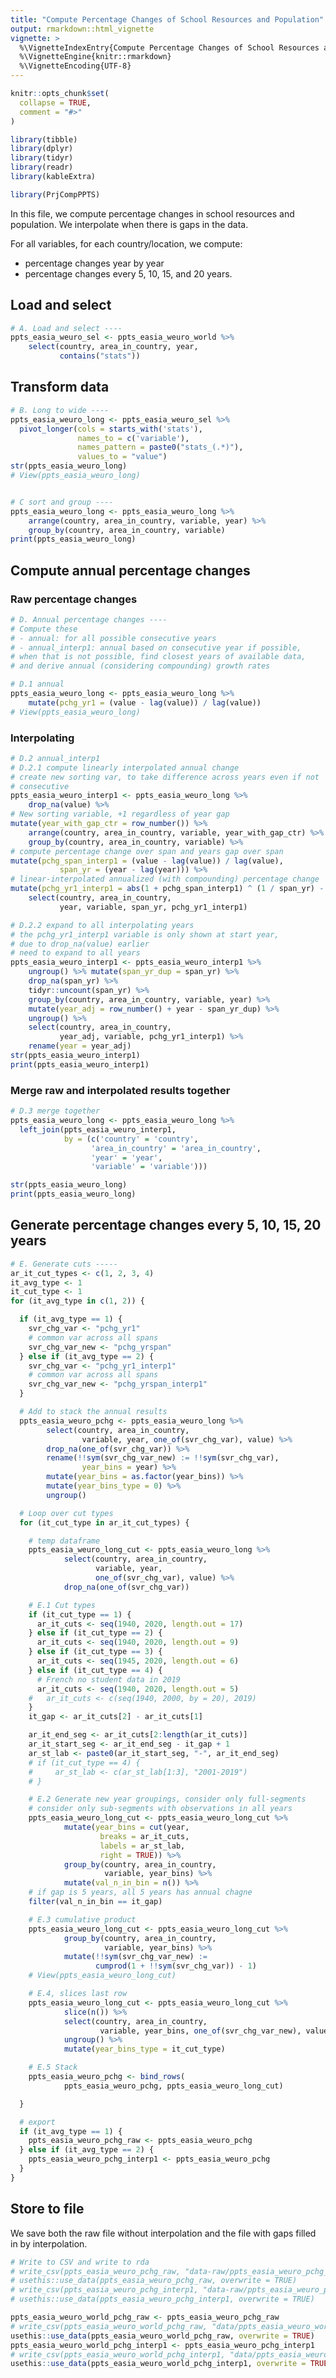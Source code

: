 ```yaml
---
title: "Compute Percentage Changes of School Resources and Population"
output: rmarkdown::html_vignette
vignette: >
  %\VignetteIndexEntry{Compute Percentage Changes of School Resources and Population}
  %\VignetteEngine{knitr::rmarkdown}
  %\VignetteEncoding{UTF-8}
---
```


```r
knitr::opts_chunk$set(
  collapse = TRUE,
  comment = "#>"
)
```


```r
library(tibble)
library(dplyr)
library(tidyr)
library(readr)
library(kableExtra)

library(PrjCompPPTS)
```

In this file, we compute percentage changes in school resources and population. We interpolate when there is gaps in the data. 

For all variables, for each country/location, we compute: 

- percentage changes year by year
- percentage changes every 5, 10, 15, and 20 years. 


## Load and select

```r
# A. Load and select ----
ppts_easia_weuro_sel <- ppts_easia_weuro_world %>%
    select(country, area_in_country, year,
           contains("stats"))
```

## Transform data

```r
# B. Long to wide ----
ppts_easia_weuro_long <- ppts_easia_weuro_sel %>%
  pivot_longer(cols = starts_with('stats'),
               names_to = c('variable'),
               names_pattern = paste0("stats_(.*)"),
               values_to = "value")
str(ppts_easia_weuro_long)
# View(ppts_easia_weuro_long)


# C sort and group ----
ppts_easia_weuro_long <- ppts_easia_weuro_long %>%
    arrange(country, area_in_country, variable, year) %>%
    group_by(country, area_in_country, variable)
print(ppts_easia_weuro_long)
```

## Compute annual percentage changes

### Raw percentage changes

```r
# D. Annual percentage changes ----
# Compute these
# - annual: for all possible consecutive years
# - annual_interp1: annual based on consecutive year if possible, 
# when that is not possible, find closest years of available data, 
# and derive annual (considering compounding) growth rates

# D.1 annual
ppts_easia_weuro_long <- ppts_easia_weuro_long %>%
    mutate(pchg_yr1 = (value - lag(value)) / lag(value))
# View(ppts_easia_weuro_long)
```

### Interpolating 

```r
# D.2 annual_interp1
# D.2.1 compute linearly interpolated annual change
# create new sorting var, to take difference across years even if not
# consecutive
ppts_easia_weuro_interp1 <- ppts_easia_weuro_long %>%
    drop_na(value) %>%
# New sorting variable, +1 regardless of year gap
mutate(year_with_gap_ctr = row_number()) %>%
    arrange(country, area_in_country, variable, year_with_gap_ctr) %>%
    group_by(country, area_in_country, variable) %>%
# compute percentage change over span and years gap over span
mutate(pchg_span_interp1 = (value - lag(value)) / lag(value),
           span_yr = (year - lag(year))) %>%
# linear-interpolated annualized (with compounding) percentage change
mutate(pchg_yr1_interp1 = abs(1 + pchg_span_interp1) ^ (1 / span_yr) - 1) %>%
    select(country, area_in_country,
           year, variable, span_yr, pchg_yr1_interp1)

# D.2.2 expand to all interpolating years
# the pchg_yr1_interp1 variable is only shown at start year, 
# due to drop_na(value) earlier
# need to expand to all years
ppts_easia_weuro_interp1 <- ppts_easia_weuro_interp1 %>%
    ungroup() %>% mutate(span_yr_dup = span_yr) %>%
    drop_na(span_yr) %>%
    tidyr::uncount(span_yr) %>%
    group_by(country, area_in_country, variable, year) %>%
    mutate(year_adj = row_number() + year - span_yr_dup) %>%
    ungroup() %>%
    select(country, area_in_country,
           year_adj, variable, pchg_yr1_interp1) %>%
    rename(year = year_adj)
str(ppts_easia_weuro_interp1)
print(ppts_easia_weuro_interp1)
```

### Merge raw and interpolated results together

```r
# D.3 merge together
ppts_easia_weuro_long <- ppts_easia_weuro_long %>%
  left_join(ppts_easia_weuro_interp1,
            by = (c('country' = 'country',
                  'area_in_country' = 'area_in_country',
                  'year' = 'year',
                  'variable' = 'variable')))

str(ppts_easia_weuro_long)
print(ppts_easia_weuro_long)
```

## Generate percentage changes every 5, 10, 15, 20 years 

```r
# E. Generate cuts -----
ar_it_cut_types <- c(1, 2, 3, 4)
it_avg_type <- 1
it_cut_type <- 1
for (it_avg_type in c(1, 2)) {

  if (it_avg_type == 1) {
    svr_chg_var <- "pchg_yr1"
    # common var across all spans
    svr_chg_var_new <- "pchg_yrspan"
  } else if (it_avg_type == 2) {
    svr_chg_var <- "pchg_yr1_interp1"
    # common var across all spans
    svr_chg_var_new <- "pchg_yrspan_interp1"
  }

  # Add to stack the annual results
  ppts_easia_weuro_pchg <- ppts_easia_weuro_long %>%
        select(country, area_in_country,
                variable, year, one_of(svr_chg_var), value) %>%
        drop_na(one_of(svr_chg_var)) %>%
        rename(!!sym(svr_chg_var_new) := !!sym(svr_chg_var),
                year_bins = year) %>%
        mutate(year_bins = as.factor(year_bins)) %>%
        mutate(year_bins_type = 0) %>%
        ungroup()

  # Loop over cut types    
  for (it_cut_type in ar_it_cut_types) {

    # temp dataframe
    ppts_easia_weuro_long_cut <- ppts_easia_weuro_long %>%
            select(country, area_in_country,
                   variable, year,
                   one_of(svr_chg_var), value) %>%
            drop_na(one_of(svr_chg_var))

    # E.1 Cut types
    if (it_cut_type == 1) {
      ar_it_cuts <- seq(1940, 2020, length.out = 17)
    } else if (it_cut_type == 2) {
      ar_it_cuts <- seq(1940, 2020, length.out = 9)
    } else if (it_cut_type == 3) {
      ar_it_cuts <- seq(1945, 2020, length.out = 6)
    } else if (it_cut_type == 4) {
      # French no student data in 2019 
      ar_it_cuts <- seq(1940, 2020, length.out = 5)
    #   ar_it_cuts <- c(seq(1940, 2000, by = 20), 2019)
    }
    it_gap <- ar_it_cuts[2] - ar_it_cuts[1]

    ar_it_end_seg <- ar_it_cuts[2:length(ar_it_cuts)]
    ar_it_start_seg <- ar_it_end_seg - it_gap + 1
    ar_st_lab <- paste0(ar_it_start_seg, "-", ar_it_end_seg)
    # if (it_cut_type == 4) {
    #     ar_st_lab <- c(ar_st_lab[1:3], "2001-2019")
    # }

    # E.2 Generate new year groupings, consider only full-segments
    # consider only sub-segments with observations in all years
    ppts_easia_weuro_long_cut <- ppts_easia_weuro_long_cut %>%
            mutate(year_bins = cut(year,
                    breaks = ar_it_cuts,
                    labels = ar_st_lab,
                    right = TRUE)) %>%
            group_by(country, area_in_country,
                     variable, year_bins) %>%
            mutate(val_n_in_bin = n()) %>%
    # if gap is 5 years, all 5 years has annual chagne
    filter(val_n_in_bin == it_gap)

    # E.3 cumulative product
    ppts_easia_weuro_long_cut <- ppts_easia_weuro_long_cut %>%
            group_by(country, area_in_country,
                     variable, year_bins) %>%
            mutate(!!sym(svr_chg_var_new) :=
                   cumprod(1 + !!sym(svr_chg_var)) - 1)
    # View(ppts_easia_weuro_long_cut)

    # E.4, slices last row
    ppts_easia_weuro_long_cut <- ppts_easia_weuro_long_cut %>%
            slice(n()) %>%
            select(country, area_in_country,
                    variable, year_bins, one_of(svr_chg_var_new), value) %>%
            ungroup() %>%
            mutate(year_bins_type = it_cut_type)

    # E.5 Stack
    ppts_easia_weuro_pchg <- bind_rows(
            ppts_easia_weuro_pchg, ppts_easia_weuro_long_cut)

  }

  # export
  if (it_avg_type == 1) {
    ppts_easia_weuro_pchg_raw <- ppts_easia_weuro_pchg
  } else if (it_avg_type == 2) {
    ppts_easia_weuro_pchg_interp1 <- ppts_easia_weuro_pchg
  }
}
```
## Store to file 

We save both the raw file without interpolation and the file with gaps filled in by interpolation.

```R
# Write to CSV and write to rda
# write_csv(ppts_easia_weuro_pchg_raw, "data-raw/ppts_easia_weuro_pchg_raw.csv")
# usethis::use_data(ppts_easia_weuro_pchg_raw, overwrite = TRUE)
# write_csv(ppts_easia_weuro_pchg_interp1, "data-raw/ppts_easia_weuro_pchg_interp1.csv")
# usethis::use_data(ppts_easia_weuro_pchg_interp1, overwrite = TRUE)

ppts_easia_weuro_world_pchg_raw <- ppts_easia_weuro_pchg_raw
# write_csv(ppts_easia_weuro_world_pchg_raw, "data/ppts_easia_weuro_world_pchg_raw.csv")
usethis::use_data(ppts_easia_weuro_world_pchg_raw, overwrite = TRUE)
ppts_easia_weuro_world_pchg_interp1 <- ppts_easia_weuro_pchg_interp1
# write_csv(ppts_easia_weuro_world_pchg_interp1, "data/ppts_easia_weuro_world_pchg_interp1.csv")
usethis::use_data(ppts_easia_weuro_world_pchg_interp1, overwrite = TRUE)
```
